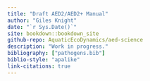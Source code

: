 ```yaml
---
title: "Draft AED2/AED2+ Manual"
author: "Giles Knight"
date: "`r Sys.Date()`"
site: bookdown::bookdown_site
github-repo: AquaticEcoDynamics/aed-science
description: "Work in progress."
bibliography: ["pathogens.bib"]
biblio-style: "apalike"
link-citations: true
---
```



